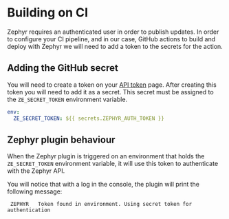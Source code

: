 # Building on CI
Zephyr requires an authenticated user in order to publish updates. In order to configure your CI pipeline, and in our case, GitHub actions to build and deploy with Zephyr we will need to add a token
to the secrets for the action.

## Adding the GitHub secret
You will need to create a token on your [API token](https://app.zephyr-cloud.io/profile/settings/user-tokens) page. After creating this token you will need to add it as a secret.
This secret must be assigned to the `ZE_SECRET_TOKEN` environment variable.

```yml title=pull_request.yml
env:
  ZE_SECRET_TOKEN: ${{ secrets.ZEPHYR_AUTH_TOKEN }}
```

## Zephyr plugin behaviour
When the Zephyr plugin is triggered on an environment that holds the `ZE_SECRET_TOKEN` environment variable, it will use this token to authenticate with the Zephyr API.

You will notice that with a log in the console, the plugin will print the following message:

```shell
 ZEPHYR   Token found in environment. Using secret token for authentication
```

